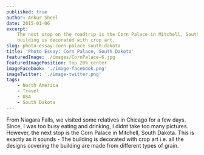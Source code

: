 ```yaml
---
published: true
author: Ankur Sheel
date: 2015-01-06
excerpt:
    The next stop on the roadtrip is the Corn Palace in Mitchell, South Dakota. This is exactly as it sounds. The
    building is decorated with crop art.
slug: photo-essay-corn-palace-south-dakota
title: 'Photo Essay: Corn Palace, South Dakota'
featuredImage: ./images/CornPalace-6.jpg
featuredImagePosition: top 20% center
imageFacebook: './image-facebook.png'
imageTwitter: './image-twitter.png'
tags:
    - North America
    - Travel
    - USA
    - South Dakota
---
```


From Niagara Falls, we visited some relatives in Chicago for a few days. Since, I was too busy eating and drinking, I
didnt take too many pictures. However, the next stop is the Corn Palace in Mitchell, South Dakota. This is exactly as it
sounds - The building is decorated with crop art i.e. all the designs covering the building are made from different
types of grain.

<ImageGallery relativeDirectory={props.path} />
